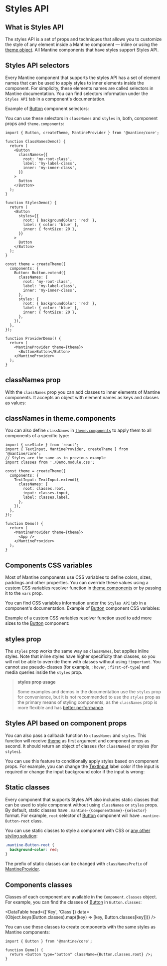 

# Styles API

## What is Styles API

The styles API is a set of props and techniques that allows you to customize the style of any element
inside a Mantine component &mdash; inline or using the [theme object](/theming/theme-object). All Mantine components that
have styles support Styles API.

## Styles API selectors

Every Mantine component that supports the styles API has a set of element names that can be used to
apply styles to inner elements inside the component. For simplicity, these elements names are called
selectors in Mantine documentation. You can find selectors information under the `Styles API` tab
in a component's documentation.

Example of [Button](/core/button) component selectors:

<SelectorsTable
  data={ButtonStylesApi}
  component="Button"
  withTableBorder={false}
  fixedLayout={false}
/>

You can use these selectors in `classNames` and `styles` in, both, component props and `theme.components`:

```tsx
import { Button, createTheme, MantineProvider } from '@mantine/core';

function ClassNamesDemo() {
  return (
    <Button
      classNames={{
        root: 'my-root-class',
        label: 'my-label-class',
        inner: 'my-inner-class',
      }}
    >
      Button
    </Button>
  );
}

function StylesDemo() {
  return (
    <Button
      styles={{
        root: { backgroundColor: 'red' },
        label: { color: 'blue' },
        inner: { fontSize: 20 },
      }}
    >
      Button
    </Button>
  );
}

const theme = createTheme({
  components: {
    Button: Button.extend({
      classNames: {
        root: 'my-root-class',
        label: 'my-label-class',
        inner: 'my-inner-class',
      },
      styles: {
        root: { backgroundColor: 'red' },
        label: { color: 'blue' },
        inner: { fontSize: 20 },
      },
    }),
  },
});

function ProviderDemo() {
  return (
    <MantineProvider theme={theme}>
      <Button>Button</Button>
    </MantineProvider>
  );
}
```

## classNames prop

With the `classNames` prop you can add classes to inner elements of Mantine components. It accepts
an object with element names as keys and classes as values:

<Demo data={StylesDemos.classNames} />

## classNames in theme.components

You can also define `classNames` in [`theme.components`](/theming/theme-object) to apply them to all
components of a specific type:

```tsx
import { useState } from 'react';
import { TextInput, MantineProvider, createTheme } from '@mantine/core';
// Styles are the same as in previous example
import classes from './Demo.module.css';

const theme = createTheme({
  components: {
    TextInput: TextInput.extend({
      classNames: {
        root: classes.root,
        input: classes.input,
        label: classes.label,
      },
    }),
  },
});

function Demo() {
  return (
    <MantineProvider theme={theme}>
      <App />
    </MantineProvider>
  );
}
```

## Components CSS variables

Most of Mantine components use CSS variables to define colors, sizes, paddings and other
properties. You can override these values using a custom CSS variables resolver function
in [theme.components](/theming/theme-object) or by passing it to the `vars` prop.

You can find CSS variables information under the `Styles API` tab in a component's documentation.
Example of [Button](/core/button) component CSS variables:

<VariablesTable data={ButtonStylesApi} withTableBorder={false} fixedLayout={false} />

Example of a custom CSS variables resolver function used to add more sizes to the [Button](/core/button) component:

<Demo data={StylesDemos.vars} />

## styles prop

The `styles` prop works the same way as `classNames`, but applies inline styles. Note that inline
styles have higher specificity than classes, so you will not be able to override them with classes
without using `!important`. You cannot use pseudo-classes (for example, `:hover`, `:first-of-type`)
and media queries inside the `styles` prop.

<Demo data={StylesDemos.styles} />

> **styles prop usage**
>
> Some examples and demos in the documentation use the `styles` prop for convenience, but it is not
> recommended to use the `styles` prop as the primary means of styling components, as the `classNames`
> prop is more flexible and has [better performance](/styles/styles-performance).

## Styles API based on component props

You can also pass a callback function to `classNames` and `styles`. This function will receive
[theme](/theming/theme-object) as first argument and component props as second. It should return
an object of classes (for `classNames`) or styles (for `styles`).

You can use this feature to conditionally apply styles based on component props. For example,
you can change the [TextInput](/core/text-input) label color if the input is required or change the input
background color if the input is wrong:

<Demo data={StylesDemos.classNamesProps} />

## Static classes

Every component that supports Styles API also includes static classes that can be used to style
component without using `classNames` or `styles` props. By default, static classes have
`.mantine-{ComponentName}-{selector}` format. For example, `root` selector of [Button](/core/button)
component will have `.mantine-Button-root` class.

You can use static classes to style a component with CSS or [any other styling solution](/styles/css-modules#styling-mantine-components-without-css-modules):

```css
.mantine-Button-root {
  background-color: red;
}
```

The prefix of static classes can be changed with `classNamesPrefix` of [MantineProvider](/theming/mantine-provider#classnamesprefix).

## Components classes

Classes of each component are available in the `Component.classes` object. For example, you can
find the classes of [Button](/core/button) in `Button.classes`:

<DataTable
  head={['Key', 'Class']}
  data={Object.keys(Button.classes).map((key) => [key, Button.classes[key]])}
/>

You can use these classes to create components with the same styles as Mantine components:

```tsx
import { Button } from '@mantine/core';

function Demo() {
  return <button type="button" className={Button.classes.root} />;
}
```
